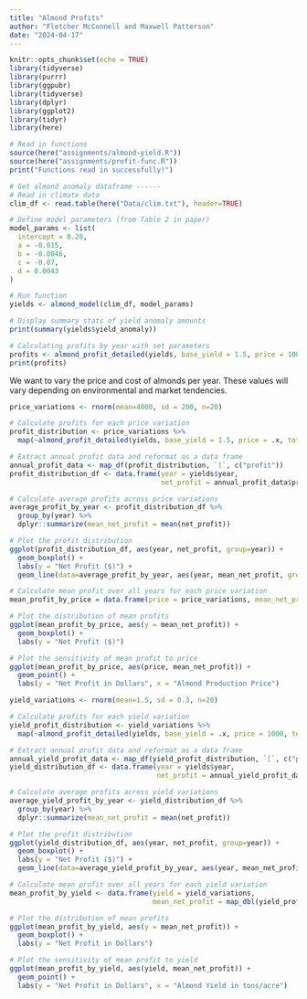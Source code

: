 ```yaml
---
title: "Almond Profits"
author: "Fletcher McConnell and Maxwell Patterson"
date: "2024-04-17"
---
```


```r
knitr::opts_chunk$set(echo = TRUE)
library(tidyverse)
library(purrr)
library(ggpubr)
library(tidyverse)
library(dplyr)
library(ggplot2)
library(tidyr)
library(here)
```

```r
# Read in functions
source(here("assignments/almond-yield.R"))
source(here("assignments/profit-func.R"))
print("Functions read in successfully!")
```


```r
# Get almond anomaly dataframe ------
# Read in climate data
clim_df <- read.table(here("Data/clim.txt"), header=TRUE)

# Define model parameters (from Table 2 in paper)
model_params <- list(
  intercept = 0.28,
  a = -0.015,
  b = -0.0046,
  c = -0.07,
  d = 0.0043
)

# Run function
yields <- almond_model(clim_df, model_params)

# Display summary stats of yield anomaly amounts
print(summary(yields$yield_anomaly))
```

```r
# Calculating profits by year with set parameters
profits <- almond_profit_detailed(yields, base_yield = 1.5, price = 1000, total_cost = 3000, acres = 5)
print(profits)
```


We want to vary the price and cost of almonds per year. These values will vary depending on environmental and market tendencies.


```r
price_variations <- rnorm(mean=4000, sd = 200, n=20)

# Calculate profits for each price variation
profit_distribution <- price_variations %>%
  map(~almond_profit_detailed(yields, base_yield = 1.5, price = .x, total_cost = 3000, acres = 5))

# Extract annual profit data and reformat as a data frame
annual_profit_data <- map_df(profit_distribution, `[`, c("profit"))
profit_distribution_df <- data.frame(year = yields$year, 
                                     net_profit = annual_profit_data$profit)

# Calculate average profits across price variations
average_profit_by_year <- profit_distribution_df %>%
  group_by(year) %>%
  dplyr::summarize(mean_net_profit = mean(net_profit))

# Plot the profit distribution
ggplot(profit_distribution_df, aes(year, net_profit, group=year)) + 
  geom_boxplot() + 
  labs(y = "Net Profit ($)") +
  geom_line(data=average_profit_by_year, aes(year, mean_net_profit, group=1), col="blue")

# Calculate mean profit over all years for each price variation
mean_profit_by_price = data.frame(price = price_variations, mean_net_profit = map_dbl(profit_distribution, ~mean(.x$profit)))

# Plot the distribution of mean profits
ggplot(mean_profit_by_price, aes(y = mean_net_profit)) + 
  geom_boxplot() +
  labs(y = "Net Profit ($)")

# Plot the sensitivity of mean profit to price
ggplot(mean_profit_by_price, aes(price, mean_net_profit)) + 
  geom_point() +
  labs(y = "Net Profit in Dollars", x = "Almond Production Price")
```



```r
yield_variations <- rnorm(mean=1.5, sd = 0.3, n=20)

# Calculate profits for each yield variation
yield_profit_distribution <- yield_variations %>%
  map(~almond_profit_detailed(yields, base_yield = .x, price = 1000, total_cost = 3000, acres = 5))

# Extract annual profit data and reformat as a data frame
annual_yield_profit_data <- map_df(yield_profit_distribution, `[`, c("profit"))
yield_distribution_df <- data.frame(year = yields$year, 
                                    net_profit = annual_yield_profit_data$profit)

# Calculate average profits across yield variations
average_yield_profit_by_year <- yield_distribution_df %>% 
  group_by(year) %>% 
  dplyr::summarize(mean_net_profit = mean(net_profit))

# Plot the profit distribution
ggplot(yield_distribution_df, aes(year, net_profit, group=year)) + 
  geom_boxplot() + 
  labs(y = "Net Profit ($)") +
  geom_line(data=average_yield_profit_by_year, aes(year, mean_net_profit, group=1), col="blue")

# Calculate mean profit over all years for each yield variation
mean_profit_by_yield <- data.frame(yield = yield_variations, 
                                   mean_net_profit = map_dbl(yield_profit_distribution, ~mean(.x$profit)))

# Plot the distribution of mean profits
ggplot(mean_profit_by_yield, aes(y = mean_net_profit)) + 
  geom_boxplot() +
  labs(y = "Net Profit in Dollars")

# Plot the sensitivity of mean profit to yield
ggplot(mean_profit_by_yield, aes(yield, mean_net_profit)) + 
  geom_point() +
  labs(y = "Net Profit in Dollars", x = "Almond Yield in tons/acre")
```





































